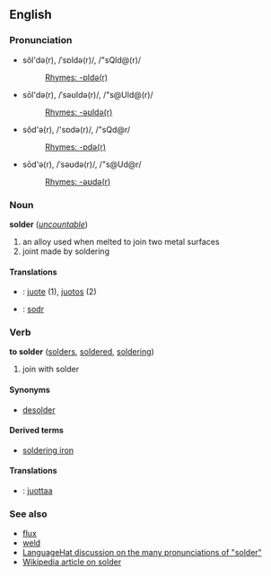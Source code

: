 ==English==
===Pronunciation===
*sŏl'də(r), /ˈsɒldə(r)/, /"sQld@(r)/
*:[[Rhymes:English:-ɒldə(r)|Rhymes: -ɒldə(r)]]
*sōl'də(r), /ˈsəʊldə(r)/, /"s@Uld@(r)/
*:[[Rhymes:English:-əʊldə(r)|Rhymes: -əʊldə(r)]]
*sŏd'ə(r), /'sɒdə(r)/, /"sQd@r/
*:[[Rhymes:English:-ɒdə(r)|Rhymes: -ɒdə(r)]]
*sōd'ə(r), /ˈsəʊdə(r)/, /"s@Ud@r/
*:[[Rhymes:English:-əʊdə(r)|Rhymes: -əʊdə(r)]]

===Noun===
'''solder''' (''[[uncountable]]'')
#an alloy used when melted to join two metal surfaces 
#joint made by soldering

====Translations====
*{{msg:fi}}: [[juote]] (1), [[juotos]] (2)
*{{msg:cy}}: [[sodr]]

===Verb===
'''to solder''' ([[solders]], [[soldered]], [[soldering]])
#join with solder

====Synonyms====
*[[desolder]]

====Derived terms====
*[[soldering iron]]

====Translations====
*{{msg:fi}}: [[juottaa]]

===See also===
*[[flux]]
*[[weld]]
*[http://www.languagehat.com/archives/001382.php LanguageHat discussion on the many pronunciations of "solder"]
*[[w:Solder|Wikipedia article on solder]]